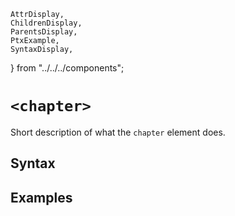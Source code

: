     AttrDisplay,
    ChildrenDisplay,
    ParentsDisplay,
    PtxExample,
    SyntaxDisplay,
} from "../../../components";

# `<chapter>`

Short description of what the `chapter` element does.

## Syntax

<SyntaxDisplay name="chapter" />

## Examples

    